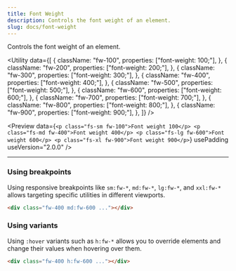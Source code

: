 ```yaml
---
title: Font Weight
description: Controls the font weight of an element.
slug: docs/font-weight
---
```


Controls the font weight of an element.

<Utility
  data={[
    {
      className: "fw-100",
      properties: ["font-weight: 100;"],
    },
    {
      className: "fw-200",
      properties: ["font-weight: 200;"],
    },
    {
      className: "fw-300",
      properties: ["font-weight: 300;"],
    },
    {
      className: "fw-400",
      properties: ["font-weight: 400;"],
    },
    {
      className: "fw-500",
      properties: ["font-weight: 500;"],
    },
    {
      className: "fw-600",
      properties: ["font-weight: 600;"],
    },
    {
      className: "fw-700",
      properties: ["font-weight: 700;"],
    },
    {
      className: "fw-800",
      properties: ["font-weight: 800;"],
    },
    {
      className: "fw-900",
      properties: ["font-weight: 900;"],
    },
  ]}
/>

<Preview
  data={`<p class="fs-sm fw-100">Font weight 100</p>
    <p class="fs-md fw-400">Font weight 400</p>
    <p class="fs-lg fw-600">Font weight 600</p>
    <p class="fs-xl fw-900">Font weight 900</p>`}
  usePadding
  useVersion="2.0.0"
/>

---

### Using breakpoints

Using responsive breakpoints like `sm:fw-*`, `md:fw-*`, `lg:fw-*`, and `xxl:fw-*` allows targeting specific utilities in different viewports.

```html "md:fw-600"
<div class="fw-400 md:fw-600 ..."></div>
```

### Using variants

Using `:hover` variants such as `h:fw-*` allows you to override elements and change their values when hovering over them.

```html "h:fw-600"
<div class="fw-400 h:fw-600 ..."></div>
```

